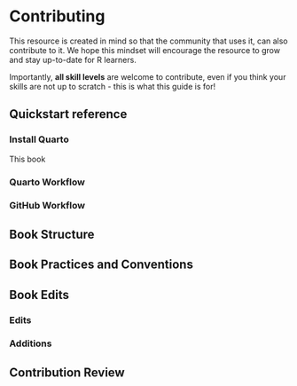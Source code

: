 # Contributing 

This resource is created in mind so that the community that uses it, can also contribute to it. We hope this mindset will encourage the resource to grow and stay up-to-date for R learners. 

Importantly, **all skill levels** are welcome to contribute, even if you think your skills are not up to scratch - this is what this guide is for! 

## Quickstart reference

### Install Quarto

This book




### Quarto Workflow

### GitHub Workflow

## Book Structure

## Book Practices and Conventions

## Book Edits

### Edits

### Additions

## Contribution Review





